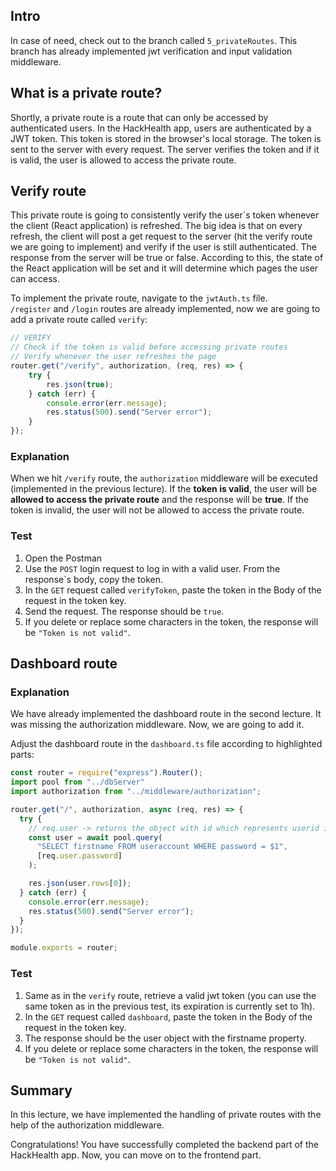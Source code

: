 
## Intro
In case of need, check out to the branch called `5_privateRoutes`. This branch has already implemented jwt verification and input validation middleware.

## What is a private route?
Shortly, a private route is a route that can only be accessed by authenticated users. In the HackHealth app, users are authenticated by a JWT token. This token is stored in the browser's local storage. The token is sent to the server with every request. The server verifies the token and if it is valid, the user is allowed to access the private route.

## Verify route
<Callout type="info" emoji="ℹ️">
This private route is going to consistently verify the user`s token whenever the client (React application) is refreshed. The big idea is that on every refresh, the client will post a get request to the server (hit the verify route we are going to implement) and verify if the user is still authenticated. The response from the server will be true or false. According to this, the state of the React application will be set and it will determine which pages the user can access.
</Callout>

To implement the private route, navigate to the `jwtAuth.ts` file. <br />
`/register` and `/login` routes are already implemented, now we are going to add a private route called `verify`:
```js filename="jwtAuth.ts" copy showLineNumbers
// VERIFY
// Check if the token is valid before accessing private routes
// Verify whenever the user refreshes the page
router.get("/verify", authorization, (req, res) => {
    try {
        res.json(true);
    } catch (err) {
        console.error(err.message);
        res.status(500).send("Server error");
    }
});
```
### Explanation
When we hit `/verify` route, the `authorization` middleware will be executed (implemented in the previous lecture). If the **token is valid**, the user will be **allowed to access the private route** and the response will be **true**. If the token is invalid, the user will not be allowed to access the private route.

### Test
1. Open the Postman
2. Use the `POST` login request to log in with a valid user. From the response`s body, copy the token.
3. In the `GET` request called `verifyToken`, paste the token in the Body of the request in the token key.
4. Send the request. The response should be `true`.
5. If you delete or replace some characters in the token, the response will be `"Token is not valid"`.

## Dashboard route
### Explanation
<Callout type="info" emoji="ℹ️">
    We have already implemented the dashboard route in the second lecture. It was missing the authorization middleware. Now, we are going to add it.
</Callout>

Adjust the dashboard route in the `dashboard.ts` file according to highlighted parts:
```js filename="dashboard.ts" copy showLineNumbers {3,5}
const router = require("express").Router();
import pool from "../dbServer"
import authorization from "../middleware/authorization";

router.get("/", authorization, async (req, res) => {
  try {
    // req.user -> returns the object with id which represents userid in table
    const user = await pool.query(
      "SELECT firstname FROM useraccount WHERE password = $1",
      [req.user.password]
    );

    res.json(user.rows[0]);
  } catch (err) {
    console.error(err.message);
    res.status(500).send("Server error");
  }
});

module.exports = router;
```
### Test
1. Same as in the `verify` route, retrieve a valid jwt token (you can use the same token as in the previous test, its expiration is currently set to 1h).
2. In the `GET` request called `dashboard`, paste the token in the Body of the request in the token key.
3. The response should be the user object with the firstname property.
4. If you delete or replace some characters in the token, the response will be `"Token is not valid"`.

## Summary
In this lecture, we have implemented the handling of private routes with the help of the authorization middleware. 

<Callout emoji="🎉">
    Congratulations! You have successfully completed the backend part of the HackHealth app. Now, you can move on to the frontend part.
</Callout>

